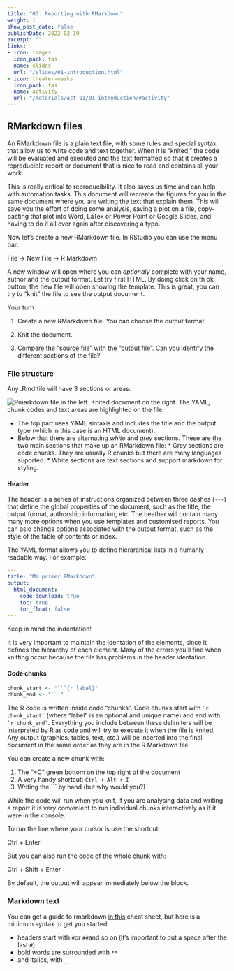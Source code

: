 ```yaml
---
title: "03: Reporting with RMarkdown"
weight: 1
show_post_date: false
publishDate: 2022-02-19
excerpt: ""
links:
- icon: images
  icon_pack: fas
  name: slides
  url: "/slides/01-introduction.html"
- icon: theater-masks
  icon_pack: fas
  name: activity
  url: "/materials/act-01/01-introduction/#activity"
---
```


## RMarkdown files

An RMarkdown file is a plain text file, with some rules and special syntax that allow us to write code and text together.
When it is "knited," the code will be evaluated and executed and the text formatted so that it creates a reproducible report or document that is nice to read and contains all your work.

This is really critical to reproducibility.
It also saves us time and can help with automation tasks.
This document will recreate the figures for you in the same document where you are writing the text that explain them.
This will save you the effort of doing some analysis, saving a plot on a file, copy-pasting that plot into Word, LaTex or Power Point or Google Slides, and having to do it all over again after discovering a typo.

Now let's create a new RMarkdown file.
In RStudio you can use the menu bar:

::: instructions
File → New File → R Markdown
:::

A new window will open where you can *optionaly* complete with your name, author and the output format.
Let try first HTML.
By doing click on th ok button, the new file will open showing the template.
This is great, you can try to "knit" the file to see the output document.

::: activity
Your turn

1.  Create a new RMarkdown file.
    You can choose the output format.

2.  Knit the document.

3.  Compare the "source file" with the "output file".
    Can you identify the different sections of the file?
:::

### File structure

Any .Rmd file will have 3 sections or areas:

<img src="img/markdown-knit.png" alt="Rmarkdown file in the left. Knited document on the right. The YAML, chunk codes and text areas are highlighted on the file."/>

-   The top part uses YAML sintaxis and includes the title and the output type (which in this case is an HTML document).
-   Below that there are alternating *white* and *grey* sections. These are the two main sections that make up an RMarkdown file: \* Grey sections are code chunks. They are usually R chunks but there are many languages suported. \* White sections are text sections and support markdown for styling.

#### Header

The header is a series of instructions organized between three dashes (`---`) that define the global properties of the document, such as the title, the output format, authorship information, etc.
The heather will contain many many more options when you use templates and customised reports.
You can aslo change options associated with the output format, such as the style of the table of contents or index.

The YAML format allows you to define hierarchical lists in a humanly readable way.
For example:

``` yaml
---
title: "Mi primer RMarkdown"
output: 
  html_document:
    code_download: true
    toc: true
    toc_float: false
---
```

::: notes
Keep in mind the indentation!

It is very important to maintain the identation of the elements, since it defines the hierarchy of each element.
Many of the errors you'll find when knitting occur because the file has problems in the header identation.
:::

#### Code chunks

```r
chunk_start <- "```{r label}"
chunk_end <- "```"
```

The R code is written inside code "chunks".
Code chunks start with `` `r chunk_start` `` (where "label" is an optional and unique name) and end with `` `r chunk_end` ``.
Everything you include between these delimiters will be interpreted by R as code and will try to execute it when the file is knited.
Any output (graphics, tables, text, etc.) will be inserted into the final document in the same order as they are in the R Markdown file.

::: instructions
You can create a new chunk with:

1.  The "+C" green bottom on the top right of the document
2.  A very handy shortcut: `Ctrl + Alt + I`
3.  Writing the \`\`\` by hand (but why would you?)
:::

While the code will run when you knit, if you are analysing data and writing a report it is very convenient to run individual chunks interactively as if it were in the console.

To run the line where your cursor is use the shortcut:

::: instructions
Ctrl + Enter
:::

But you can also run the code of the whole chunk with:

::: instructions
Ctrl + Shift + Enter
:::

By default, the output will appear immediately below the block.

### Markdown text

You can get a guide to rmarkdown [in this](add%20link) cheat sheet, but here is a minimum syntax to get you started:

-   headers start with `#`or `##`and so on (it's important to put a space after the last `#`).
-   bold words are surrounded with `**`
-   and italics, with `_`
